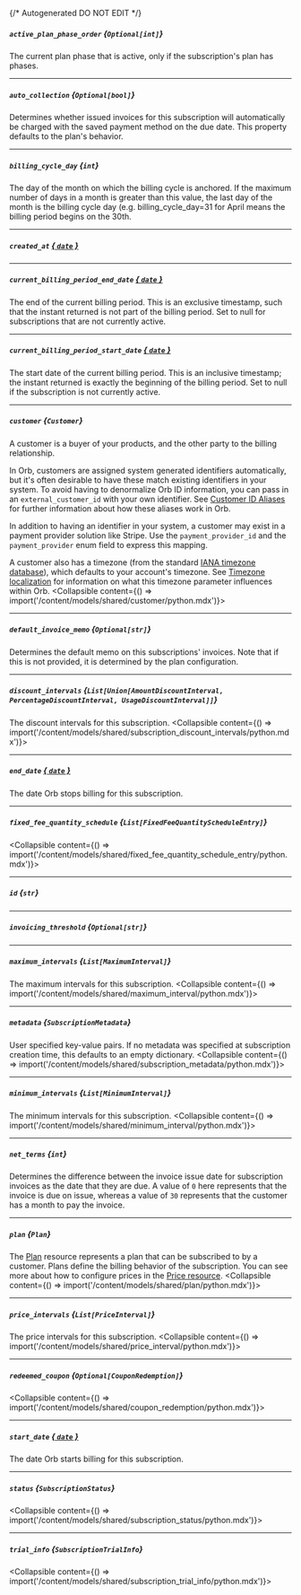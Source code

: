 {/* Autogenerated DO NOT EDIT  */}

##### `active_plan_phase_order` *{`Optional[int]`}*
The current plan phase that is active, only if the subscription's plan has phases.

---
##### `auto_collection` *{`Optional[bool]`}*
Determines whether issued invoices for this subscription will automatically be charged with the saved payment method on the due date. This property defaults to the plan's behavior.

---
##### `billing_cycle_day` *{`int`}*
The day of the month on which the billing cycle is anchored. If the maximum number of days in a month is greater than this value, the last day of the month is the billing cycle day (e.g. billing_cycle_day=31 for April means the billing period begins on the 30th.

---
##### `created_at` [*{ `date` }*](https://docs.python.org/3/library/datetime.html#date-objects)

---
##### `current_billing_period_end_date` [*{ `date` }*](https://docs.python.org/3/library/datetime.html#date-objects)
The end of the current billing period. This is an exclusive timestamp, such that the instant returned is not part of the billing period. Set to null for subscriptions that are not currently active.

---
##### `current_billing_period_start_date` [*{ `date` }*](https://docs.python.org/3/library/datetime.html#date-objects)
The start date of the current billing period. This is an inclusive timestamp; the instant returned is exactly the beginning of the billing period. Set to null if the subscription is not currently active.

---
##### `customer` *{`Customer`}*
A customer is a buyer of your products, and the other party to the billing relationship.

In Orb, customers are assigned system generated identifiers automatically, but it's often desirable to have these
match existing identifiers in your system. To avoid having to denormalize Orb ID information, you can pass in an
`external_customer_id` with your own identifier. See
[Customer ID Aliases](../guides/events-and-metrics/customer-aliases) for further information about how these
aliases work in Orb.

In addition to having an identifier in your system, a customer may exist in a payment provider solution like
Stripe. Use the `payment_provider_id` and the `payment_provider` enum field to express this mapping.

A customer also has a timezone (from the standard [IANA timezone database](https://www.iana.org/time-zones)), which
defaults to your account's timezone. See [Timezone localization](../guides/product-catalog/timezones.md) for
information on what this timezone parameter influences within Orb.
<Collapsible content={() => import('/content/models/shared/customer/python.mdx')}>
</Collapsible>

---
##### `default_invoice_memo` *{`Optional[str]`}*
Determines the default memo on this subscriptions' invoices. Note that if this is not provided, it is determined by the plan configuration.

---
##### `discount_intervals` *{`List[Union[AmountDiscountInterval, PercentageDiscountInterval, UsageDiscountInterval]]`}*
The discount intervals for this subscription.
<Collapsible content={() => import('/content/models/shared/subscription_discount_intervals/python.mdx')}>
</Collapsible>

---
##### `end_date` [*{ `date` }*](https://docs.python.org/3/library/datetime.html#date-objects)
The date Orb stops billing for this subscription.

---
##### `fixed_fee_quantity_schedule` *{`List[FixedFeeQuantityScheduleEntry]`}*
<Collapsible content={() => import('/content/models/shared/fixed_fee_quantity_schedule_entry/python.mdx')}>
</Collapsible>

---
##### `id` *{`str`}*

---
##### `invoicing_threshold` *{`Optional[str]`}*

---
##### `maximum_intervals` *{`List[MaximumInterval]`}*
The maximum intervals for this subscription.
<Collapsible content={() => import('/content/models/shared/maximum_interval/python.mdx')}>
</Collapsible>

---
##### `metadata` *{`SubscriptionMetadata`}*
User specified key-value pairs. If no metadata was specified at subscription creation time, this defaults to an empty dictionary.
<Collapsible content={() => import('/content/models/shared/subscription_metadata/python.mdx')}>
</Collapsible>

---
##### `minimum_intervals` *{`List[MinimumInterval]`}*
The minimum intervals for this subscription.
<Collapsible content={() => import('/content/models/shared/minimum_interval/python.mdx')}>
</Collapsible>

---
##### `net_terms` *{`int`}*
Determines the difference between the invoice issue date for subscription invoices as the date that they are due. A value of `0` here represents that the invoice is due on issue, whereas a value of `30` represents that the customer has a month to pay the invoice.

---
##### `plan` *{`Plan`}*
The [Plan](../guides/core-concepts.mdx#plan-and-price) resource represents a plan that can be subscribed to by a
customer. Plans define the billing behavior of the subscription. You can see more about how to configure prices
in the [Price resource](/reference/price).
<Collapsible content={() => import('/content/models/shared/plan/python.mdx')}>
</Collapsible>

---
##### `price_intervals` *{`List[PriceInterval]`}*
The price intervals for this subscription.
<Collapsible content={() => import('/content/models/shared/price_interval/python.mdx')}>
</Collapsible>

---
##### `redeemed_coupon` *{`Optional[CouponRedemption]`}*
<Collapsible content={() => import('/content/models/shared/coupon_redemption/python.mdx')}>
</Collapsible>

---
##### `start_date` [*{ `date` }*](https://docs.python.org/3/library/datetime.html#date-objects)
The date Orb starts billing for this subscription.

---
##### `status` *{`SubscriptionStatus`}*
<Collapsible content={() => import('/content/models/shared/subscription_status/python.mdx')}>
</Collapsible>

---
##### `trial_info` *{`SubscriptionTrialInfo`}*
<Collapsible content={() => import('/content/models/shared/subscription_trial_info/python.mdx')}>
</Collapsible>

